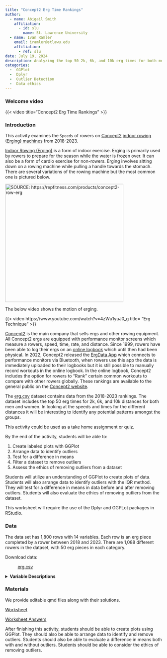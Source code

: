 ```yaml
---
title: "Concept2 Erg Time Rankings"
author:
  - name: Abigail Smith
    affiliation:
      - id: slu
        name: St. Lawrence University
  - name: Ivan Ramler
    email: iramler@stlawu.edu
    affiliation:
      - ref: slu
date: July 19, 2024
description: Analyzing the top 50 2k, 6k, and 10k erg times for both men and women from 2018 to 2023.
categories:
  -  GGPlot
  -  Dplyr
  -  Outlier Detection
  -  Data ethics
---
```


### Welcome video

{{< video  title="Concept2 Erg Time Rankings" >}}

### Introduction

This activity examines the `Speeds` of rowers on [Concept2](https://en.wikipedia.org/wiki/Concept2){target="_blank"} [indoor rowing (Erging) machines](https://en.wikipedia.org/wiki/Indoor_rower){target="_blank"} from 2018-2023.

[Indoor Rowing (Erging)](https://en.wikipedia.org/wiki/Indoor_rower){target="_blank"}
is a form of indoor exercise. Erging is primarily used by rowers to
prepare for the season while the water is frozen over. It can also be a
form of cardio exercise for non-rowers. Erging involves sitting down on
a rowing machine while pulling a handle towards the stomach. There are
several variations of the rowing machine but the most common one is
pictured below.

[![SOURCE:
https://repfitness.com/products/concept2-row-erg](images/RowERG_Standard_FlyFrontAngle-4339x2679-d6cfd86a-9cfb-4a19-b471-992040a5527e.jpgTEST2.jpg.webp){fig-align="center"
width="380"}](https://repfitness.com/products/concept2-row-erg)

The below video shows the motion of erging. 

{{< video https://www.youtube.com/watch?v=4zWu1yuJ0_g title= "Erg Technique" >}}

[Concept2](https://en.wikipedia.org/wiki/Concept2){target="_blank"} is the main company that sells ergs and other rowing equipment. All Concept2 ergs are equipped with performance monitor screens which measure a rowers, speed, time, rate, and distance. Since 1999, rowers have been able to log their ergs on an [online logbook](https://log.concept2.com){target="_blank"} which until then had been physical. In 2022, Concept2 released the [ErgData App](https://www.concept2.com/ergdata){target="_blank"} which connects to performance monitors via Bluetooth, when rowers use this app the data is immediately uploaded to their logbooks but it is still possible to manually record workouts in the online logbook. In the online logbook, Concept2 includes the option for rowers to "Rank" certain common workouts to compare with other rowers globally. These rankings are available to the general public on the [Concept2 website](https://log.concept2.com/rankings){target="_blank"}. 

The [erg.csv](erg.csv){target="_blank"} dataset contains data from the 2018-2023 rankings. The dataset includes the top 50 erg times for 2k, 6k, and 10k distances for both men and women. In looking at the speeds and times for the different distances it will be interesting to identify any potential patterns amongst the groups. 


::: {.callout-note collapse="true" title="Activity Length" appearance="minimal"}
This activity could be used as a take home assignment or quiz.
:::



::: {.callout-note collapse="true" title="Learning Objectives" appearance="minimal"}
By the end of the activity, students will be able to:

1.  Create labeled plots with GGPlot 
2.  Arrange data to identify outliers
3.  Test for a difference in means
4.  Filter a dataset to remove outliers
5.  Assess the ethics of removing outliers from a dataset
:::

::: {.callout-note collapse="true" title="Methods" appearance="minimal"}
Students will utilize an understanding of GGPlot to create plots of data. Students will also arrange data to identify outliers with the IQR method. They will test for a difference in means in data before and after removing outliers. Students will also evaluate the ethics of removing outliers from the dataset.  
:::

::: {.callout-note collapse="true" title="Technology Requirements" appearance="minimal"}
This worksheet will require the use of the Dplyr and GGPLot packages in RStudio. 
:::

### Data

The data set has 1,800 rows with 14 variables. Each row is an erg piece completed by a rower between 2018 and 2023. There are 1,088 different rowers in the dataset, with 50 erg pieces in each category.

Download data: 

: [erg.csv](erg.csv){target="_blank"}

<details>
<summary><b>Variable Descriptions</b></summary>

| Variable     | Description                                                                                                                                                                                                                                                                                                                                                                                                                                                                                                       |
|-----------------------|-------------------------------------------------|
| `Pos`     | The position or ranking of the piece.                                                                                                                                                                                                                                                                                                                                                                                                                                                                                          |
| `Name`      | The name of the rower that completed the piece.                                                                                                                                                                                                                                                                                                                                                                                                                                                           |
| `Age`      | The age of the rower that completed the piece.                                                                                                                                                                                                                                                                                                                                                                 |
| `Location`     | Where the rower that completed the piece is from.                                                                             |
| `Country`        | The country that the rower that completed the piece is from.                                                                                                                                                                                                                                                                                                                                                                                                |
| `Affiliation`         | The club or team affiliation of the rower that completed the piece.                                                                                                                                                                                                                                                                                          |
| `Type`        | The type of erg the piece was completed on, `S` for slides meaning the erg is on slides, `D` for dynamic which is an erg in which the footboards move, and `R` for a traditional RowErg.                                                                                                                                                                                              |
| `Verified`        | If the piece was verified, meaning it was recorded on the app or in a race as opposed to being manually entered, `Yes` or `No`.                                                                                                                                                                                                                                                                       |
| `Time` | The total time for the piece in minutes.                                                                                                                                                                                                                                                                                          |
| `Gender`  | The gender of the rower that completed the piece, `Women` or `Men`.                                                                                                                                                                                                                                                                                                                                                         |
| `Year`     | The year the piece was completed. |
| `Distance`     | The distance of the piece in meters, `2000`, `6000`, or `10000`. |
| `Speed`     | The average speed of the piece in `meters per minute`. (`Distance/Time`)|
| `Split`     | The average 500 meter split of the piece, meaning the average time per 500 meters of the piece. (`500*(Time/Distance)`)|
| `Age_Group`     | The age group the rower that completed the piece is in. The age groups are defined by Concept2 on the rankings page. There are 9 age groups in the dataset. |

**Data Source**

[Website the Data was Scraped From](https://swishanalytics.com/mlb/mlb-umpire-factors){target="_blank"}

**More information on the rules and set up**

[Indoor Rowing (Erging) Wikipedia](https://en.wikipedia.org/wiki/Indoor_rower){target="_blank"}

[Concept2 Wikipedia](https://en.wikipedia.org/wiki/Concept2){target="_blank"}

[Concept2 Website](https://www.concept2.com){target="_blank"}

[ErgData App](https://www.concept2.com/ergdata){target="_blank"}

[Concept2 Pace Calculator](https://www.concept2.com/training/pace-calculator?gad_source=1&gclid=CjwKCAjw1920BhA3EiwAJT3lSehbGE4OcvpN6VrFVt6AvpP3gwUIfg90B1YvMpmVA67SPgMoPD0w9hoC73QQAvD_BwE){target="_blank"}

[Concept2 Erg Technique Video](https://www.youtube.com/watch?v=4zWu1yuJ0_g){target="_blank"}

</details>

### Materials

We provide editable qmd files along with their solutions.

[Worksheet](erging_234_worksheet.qmd)

[Worksheet Answers](erging_234_answers.qmd)

::: {.callout-note collapse="true" title="Conclusion" appearance="minimal"}
After finishing this activity, students should be able to create plots using GGPlot. They should also be able to arrange data to identify and remove outliers. Students should also be able to evaluate a difference in means both with and without outliers. Students should be able to consider the ethics of removing outliers.
:::
